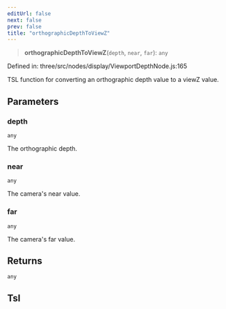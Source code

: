 ```yaml
---
editUrl: false
next: false
prev: false
title: "orthographicDepthToViewZ"
---
```


> **orthographicDepthToViewZ**(`depth`, `near`, `far`): `any`

Defined in: three/src/nodes/display/ViewportDepthNode.js:165

TSL function for converting an orthographic depth value to a viewZ value.

## Parameters

### depth

`any`

The orthographic depth.

### near

`any`

The camera's near value.

### far

`any`

The camera's far value.

## Returns

`any`

## Tsl
